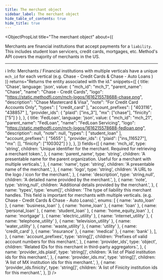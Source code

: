 ```yaml
---
title: The merchant object
sidebar_label: The merchant object
hide_table_of_contents: true
hide_title: true
---
```



<ObjectPropList
  title="The merchant object"
  about={(
    <div>
      Merchants are financial institutions that accept payments for a <code>liability</code>. This
      includes student loan servicers, credit cards, mortgages, etc. Method's API covers the majority
      of merchants in the US.
      <hr className="dotted-divider" />
      <span className="pill-info">ℹ️ Info:</span> Merchants / Financial institutions
      with multiple verticals have a unique <code>mch_id</code> for each
      vertical (e.g. Chase - Credit Cards & Chase - Auto Loans )
    </div>
  )}
  returns="Returns the entity associated with the id."
  snippets={[
    {
      title: 'Chase',
      language: 'json',
      value: {
        "mch_id": "mch_1",
        "parent_name": "Chase",
        "name": "Chase - Credit Cards",
        "logo": "https://static.methodfi.com/mch-logos/1616215578688-chase.png",
        "description": "Chase Mastercard & Visa",
        "note": "For Credit Card Accounts Only",
        "types": [
          "credit_card"
        ],
        "account_prefixes": [
          "403116",
          "438857"
        ],
        "provider_ids": {
          "plaid": ["ins_3"],
          "mx": ["chase"],
          "finicity": ["5"]
        }
      },
    },
    {
      title: 'FedLoan',
      language: 'json',
      value: {
        "mch_id": "mch_21",
        "parent_name": "FedLoan",
        "name": "FedLoan Servicing",
        "logo": "https://static.methodfi.com/mch-logos/1616215578688-fedloan.png",
        "description": null,
        "note": null,
        "types": [
          "student_loan"
        ],
        "account_prefixes": [
          "5655"
        ],
        "provider_ids": {
          "plaid": ["ins_116527"],
          "mx": [],
          "finicity": ["100302"]
        }
      },
    },
  ]}
  fields={[
    {
      name: 'mch_id',
      type: 'string',
      children: 'Unique identifier for the merchant. Required for retrieving a merchant token.',
    },
    {
      name: 'parent_name',
      type: 'string',
      children: 'A presentable name for the parent organization. Useful for a merchant with multiple verticals.',
    },
    {
      name: 'name',
      type: 'string',
      children: 'A presentable name of the merchant.',
    },
    {
      name: 'logo',
      type: 'string',
      children: 'A URL to the logo / icon for the merchant.',
    },
    {
      name: 'description',
      type: 'string,null',
      children: 'A detailed name provided by the merchant.',
    },
    {
      name: 'note',
      type: 'string,null',
      children: 'Additional details provided by the merchant.',
    },
    {
      name: 'types',
      type: 'enum[]',
      children: 'The type of liability this merchant handles. This field is important for merchants with multiple verticals. (e.g. Chase - Credit Cards & Chase - Auto Loans).',
      enums: [
        { name: 'auto_loan' },
        { name: 'business_loan' },
        { name: 'home_loan' },
        { name: 'loan' },
        { name: 'personal_loan' },
        { name: 'student_loan' },
        { name: 'home_equity_loan' },
        { name: 'mortgage' },
        { name: 'electric_utility' },
        { name: 'internet_utility' },
        { name: 'telephone_utility' },
        { name: 'television_utility' },
        { name: 'water_utility' },
        { name: 'waste_utility' },
        { name: 'utility' },
        { name: 'credit_card' },
        { name: 'insurance' },
        { name: 'medical' },
        { name: 'bank' },
      ],
    },
    {
      name: 'account_prefixes',
      type: 'string[]',
      children: 'Prefixes of valid account numbers for this merchant.',
    },
    {
      name: 'provider_ids',
      type: 'object',
      children: 'Related IDs for this merchant in third-party aggregators.',
    },
    {
      name: 'provider_ids.plaid',
      type: 'string[]',
      children: 'A list of Plaid institution ids for this merchant.',
    },
    {
      name: 'provider_ids.mx',
      type: 'string[]',
      children: 'A list of MX institution ids for this merchant.',
    },
    {
      name: 'provider_ids.finicity',
      type: 'string[]',
      children: 'A list of Finicity institution ids for this merchant.',
    },
  ]}
/>


